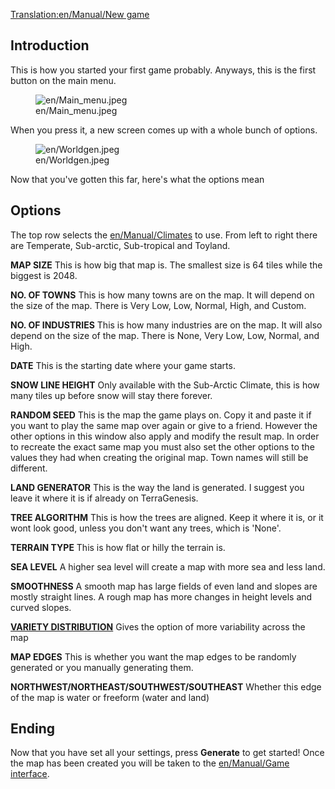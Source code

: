 [[Translation:en/Manual/New game]]
{{ru/Перевод|en/Manual/New game}}

== Introduction ==

This is how you started your first game probably.
Anyways, this is the first button on the main menu.

[[File:en/Main menu.jpeg]]

When you press it, a new screen comes up with a 
whole bunch of options.

[[File:en/Worldgen.jpeg]]

Now that you've gotten this far, here's what the options mean

== Options ==

The top row selects the [[en/Manual/Climates]] to use. From left to right there are Temperate, Sub-arctic, Sub-tropical and Toyland.

'''MAP SIZE'''
This is how big that map is. The smallest size is 64 tiles while the biggest is 2048.

'''NO. OF TOWNS'''
This is how many towns are on the map. It will depend on the size of the map. There is Very Low, Low, Normal, High, and Custom.

'''NO. OF INDUSTRIES'''
This is how many industries are on the map. It will also depend on the size of the map. There is None, Very Low, Low, Normal, and High.

'''DATE'''
This is the starting date where your game starts.

'''SNOW LINE HEIGHT'''
Only available with the Sub-Arctic Climate, this is how many tiles up before snow will stay there forever.

'''RANDOM SEED'''
This is the map the game plays on. Copy it and paste it if you want to play the same map over again or give to a friend. However the other options in this window also apply and modify the result map. In order to recreate the exact same map you must also set the other options to the values they had when creating the original map. Town names will still be different.

'''LAND GENERATOR'''
This is the way the land is generated. I suggest you leave it where it is if already on TerraGenesis.

'''TREE ALGORITHM'''
This is how the trees are aligned. Keep it where it is, or it wont look good, unless you don't want any trees, which is 'None'.

'''TERRAIN TYPE'''
This is how flat or hilly the terrain is.

'''SEA LEVEL'''
A higher sea level will create a map with more sea and less land.

'''SMOOTHNESS'''
A smooth map has large fields of even land and slopes are mostly straight lines. A rough map has more changes in height levels and curved slopes.

'''[[en/Manual/Variety distribution|VARIETY DISTRIBUTION]]''' 
Gives the option of more variability across the map

'''MAP EDGES'''
This is whether you want the map edges to be randomly generated or you manually generating them.

'''NORTHWEST/NORTHEAST/SOUTHWEST/SOUTHEAST'''
Whether this edge of the map is water or freeform (water and land)

== Ending ==

Now that you have set all your settings, press '''Generate''' to get started! Once the map has been created you will be taken to the [[en/Manual/Game interface]].